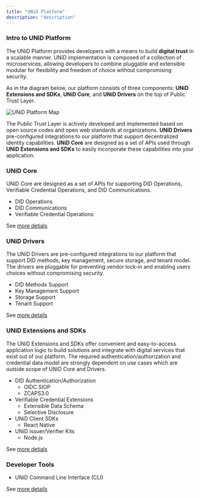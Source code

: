 ```yaml
---
title: "UNiD Platform"
description: "description"
---
```


### Intro to UNiD Platform

The UNiD Platform provides developers with a means to build **digital trust** in a scalable manner.
UNiD implementation is composed of a collection of microservices, allowing developers to combine pluggable and extensible modular for flexibility and freedom of choice without compromising security.

As in the diagram below, our platform consists of three components: **UNiD Extensions and SDKs**, **UNiD Core**, and **UNiD Drivers** on the top of Public Trust Layer.

![UNiD Platform Map](./assets/unid-platform-map-2.png)

The Public Trust Layer is actively developed and implemented based on open source codes and open web standards at organizations.
**UNiD Drivers** pre-configured integrations to our platform that support decentralized identity capabilities.
**UNiD Core** are designed as a set of APIs used through **UNiD Extensions and SDKs** to easily incorporate these capabilities into your application.

### UNiD Core

UNiD Core are designed as a set of APIs for supporting DID Operations, Verifiable Credential Operations, and DID Communications.

- DID Operations
- DID Communications
- Verifiable Credential Operations

See [more detials](/unid/1-core)

### UNiD Drivers

The UNiD Drivers are pre-configured integrations to our platform that support DID methods, key management, secure storage, and tenant model.
The drivers are pluggable for preventing vendor lock-in and enabling users choices without compromising security.

- DID Methods Support
- Key Management Support
- Storage Support
- Tenant Support

See [more details](/unid/2-drivers)



### UNiD Extensions and SDKs

The UNiD Extensions and SDKs offer convenient and easy-to-access application logic to build solutions and integrate with digital services that exist out of our platform.
The required authentication/authorization and credential data model are strongly dependent on use cases which are outside scope of UNiD Core and Drivers.

- DID Authentication/Authorization
    - OIDC SIOP
    - ZCAPS3.0
- Verifiable Credential Extensions
    - Extensible Data Schema
    - Selective Disclosure
- UNiD Client SDKs
    - React Native
- UNiD Issuer/Verifier Kits
    - Node.js

See [more detials](/unid/3-extensions)

### Developer Tools

- UNiD Command Line Interface (CLI)

See [more details](/unid/4-developer-tools)
